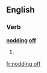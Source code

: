 ==English==

===Verb===
'''[[nodding]] [[off]]'''

# {{present participle of|nod off}}


[[fr:nodding off]]